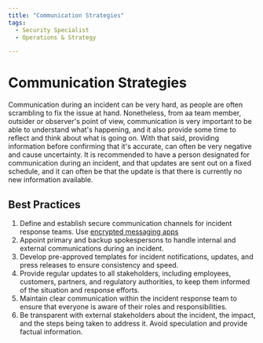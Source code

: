 ```yaml
---
title: "Communication Strategies"
tags:
  - Security Specialist
  - Operations & Strategy

---
```



<TagProvider>
<TagFilter />

# Communication Strategies

<TagList tags={frontmatter.tags} />
<AttributionList contributors={frontmatter.contributors} />

Communication during an incident can be very hard, as people are often scrambling to fix the issue at hand. Nonetheless, from aa team member, outsider or observer's point of view, communication is very important to be able to understand what's happening, and it also provide some time to reflect and think about what is going on. With that said, providing information before confirming that it's accurate, can often be very negative and cause uncertainty. It is recommended to have a person designated for communication during an incident, and that updates are sent out on a fixed schedule, and it can often be that the update is that there is currently no new information available.

## Best Practices

1. Define and establish secure communication channels for incident response teams. Use [encrypted messaging apps](/encryption/communication-encryption)
2. Appoint primary and backup spokespersons to handle internal and external communications during an incident.
3. Develop pre-approved templates for incident notifications, updates, and press releases to ensure consistency and speed.
4. Provide regular updates to all stakeholders, including employees, customers, partners, and regulatory authorities, to keep them informed of the situation and response efforts.
5. Maintain clear communication within the incident response team to ensure that everyone is aware of their roles and responsibilities.
6. Be transparent with external stakeholders about the incident, the impact, and the steps being taken to address it. Avoid speculation and provide factual information.

</TagProvider>